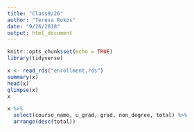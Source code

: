 ```yaml
---
title: "Class9/26"
author: "Teresa Rokos"
date: "9/26/2018"
output: html_document
---
```


```r
knitr::opts_chunk$set(echo = TRUE)
library(tidyverse)
```

```r
x <- read_rds("enrollment.rds")
summary(x)
head(x)
glimpse(x)
x

x %>% 
  select(course_name, u_grad, grad, non_degree, total) %>% 
  arrange(desc(total))

```

